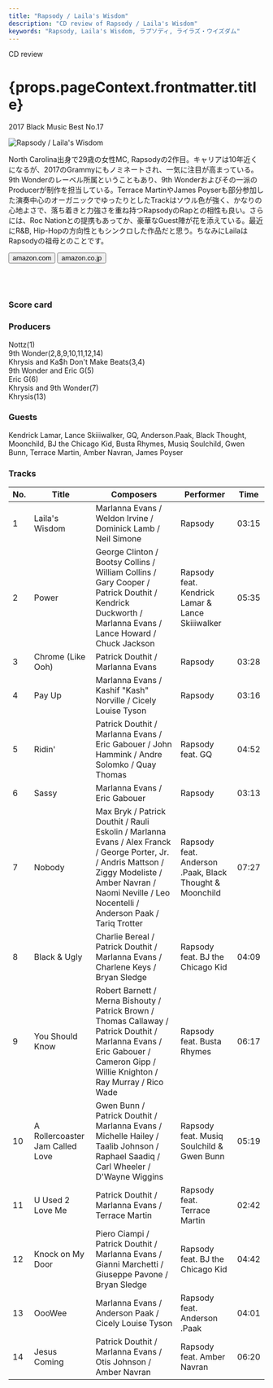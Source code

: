 ```yaml
---
title: "Rapsody / Laila's Wisdom"
description: "CD review of Rapsody / Laila's Wisdom"
keywords: "Rapsody, Laila's Wisdom, ラプソディ, ライラズ・ウイズダム"
---
```




<p className="largeP">CD review</p>
<h1 className="h1--no--margin">{props.pageContext.frontmatter.title}</h1>
<p className="largeP"><Link to="/best50/2017/">2017 Black Music Best No.17</Link></p>

<Row  className="image-card-group">
	<Column colMd={"3"} colLg={"4"} noGutterMdLeft="">
       <ImageCard>

![Rapsody / Laila's Wisdom](../../images/cd/rapsody1L.jpg) 

</ImageCard>
	</Column>
	<Column colMd={"4"} colLg={"8"} noGutterMdLeft="">
	<p>
	North Carolina出身で29歳の女性MC, Rapsodyの2作目。キャリアは10年近くになるが、2017のGrammyにもノミネートされ、一気に注目が高まっている。9th Wonderのレーベル所属ということもあり、9th Wonderおよびその一派のProducerが制作を担当している。Terrace MartinやJames Poyserも部分参加した演奏中心のオーガニックでゆったりとしたTrackはソウル色が強く、かなりの心地よさで、落ち着きと力強さを重ね持つRapsodyのRapとの相性も良い。さらには、Roc Nationとの提携もあってか、豪華なGuest陣が花を添えている。最近にR&B, Hip-Hopの方向性ともシンクロした作品だと思う。ちなみにLailaはRapsodyの祖母とのことです。
	</p>
	<div>
	    <Button href="https://amzn.to/2WDBDMz" kind="primary" size="small" renderIcon={ArrowUpRight24}>
        amazon.com
      </Button>
      <Button href="https://amzn.to/2WKjm0q" kind="secondary" size="small" renderIcon={ArrowUpRight24}>
        amazon.co.jp
      </Button>
	</div>
	<a href="https://geo.music.apple.com/jp/album/lailas-wisdom/1440939999?mt=1&app=music&ls=1&at=11lcug" style="display:inline-block;overflow:hidden;background:url(https://linkmaker.itunes.apple.com/ja-jp/lockup.svg?releaseDate=2017-09-22&kind=album&bubble=apple_music&style=mono-black) no-repeat;width:180px;height:45px;"></a>
	<a href="https://geo.music.apple.com/jp/album/lailas-wisdom/1440939999?app=itunes&at=11lcug" style="display:inline-block;overflow:hidden;background:url(https://linkmaker.itunes.apple.com/ja-jp/badge-lrg.svg?releaseDate=2017-09-22T00:00:00Z&kind=album&bubble=itunes_music) no-repeat;width:140px;height:45px;"></a>
	</Column>
</Row>
<Row >
	<Column colMd={"4"} colLg={"4"} noGutterMdLeft="">
<div>
    <h3>Score card</h3>
	<SliderJS1 value="4" />
    <SliderJS2 value="2" />
	<SliderJS3 value="1" />
    <SliderJS4 value="9" />
</div>
</Column>
<Column colMd={"8"} colLg={"8"} noGutterMdLeft="">
<div>
<h3>Producers</h3>
<p>
Nottz(1)
<br/>9th Wonder(2,8,9,10,11,12,14)
<br/>Khrysis and Ka$h Don't Make Beats(3,4)
<br/>9th Wonder and Eric G(5)
<br/>Eric G(6)
<br/>Khrysis and 9th Wonder(7)
<br/>Khrysis(13)
</p>
<h3>Guests</h3>
<p>
Kendrick Lamar, Lance Skiiiwalker, GQ, Anderson.Paak, Black Thought, Moonchild, BJ the Chicago Kid, Busta Rhymes, Musiq Soulchild, Gwen Bunn, Terrace Martin, Amber Navran, James Poyser
</p>
</div>
</Column>
</Row>

<h3>Tracks</h3>

| No. |	 Title                          |	 Composers                                                                                                                                                                                                      |	 Performer                                            |	 Time |
| --- |	------------------------------- | ----------------------------------------------------------------------------------------------------------------------------------------------------------------------------------------------------------------- | ------------------------------------------------------- | ----- |
| 1	  |	Laila's Wisdom                 	| Marlanna Evans / Weldon Irvine / Dominick Lamb / Neil Simone                                                                                                                                                     	| Rapsody                                                 |	03:15 |
| 2	  |	Power                          	| George Clinton / Bootsy Collins / William Collins / Gary Cooper / Patrick Douthit / Kendrick Duckworth / Marlanna Evans / Lance Howard / Chuck Jackson                                                           	| Rapsody feat. Kendrick Lamar & Lance Skiiiwalker        |	05:35 |
| 3	  |	Chrome (Like Ooh)              	| Patrick Douthit / Marlanna Evans                                                                                                                                                                                 	| Rapsody                                                 |	03:28 |
| 4	  |	Pay Up                         	| Marlanna Evans / Kashif "Kash" Norville / Cicely Louise Tyson                                                                                                                                                    	| Rapsody                                                 |	03:16 |
| 5	  |	Ridin'                         	| Patrick Douthit / Marlanna Evans / Eric Gabouer / John Hammink / Andre Solomko / Quay Thomas                                                                                                                     	| Rapsody feat. GQ                                        |	04:52 |
| 6	  |	Sassy                          	| Marlanna Evans / Eric Gabouer                                                                                                                                                                                    	| Rapsody                                                 |	03:13 |
| 7	  |	Nobody                         	| Max Bryk / Patrick Douthit / Rauli Eskolin / Marlanna Evans / Alex Franck / George Porter, Jr. / Andris Mattson / Ziggy Modeliste / Amber Navran / Naomi Neville / Leo Nocentelli / Anderson Paak / Tariq Trotter	| Rapsody feat. Anderson .Paak, Black Thought & Moonchild |	07:27 |
| 8	  |	Black & Ugly                   	| Charlie Bereal / Patrick Douthit / Marlanna Evans / Charlene Keys / Bryan Sledge                                                                                                                                 	| Rapsody feat. BJ the Chicago Kid                        |	04:09 |
| 9	  |	You Should Know                	| Robert Barnett / Merna Bishouty / Patrick Brown / Thomas Callaway / Patrick Douthit / Marlanna Evans / Eric Gabouer / Cameron Gipp / Willie Knighton / Ray Murray / Rico Wade                                    	| Rapsody feat. Busta Rhymes                              |	06:17 |
| 10  |	A Rollercoaster Jam Called Love	| Gwen Bunn / Patrick Douthit / Marlanna Evans / Michelle Hailey / Taalib Johnson / Raphael Saadiq / Carl Wheeler / D'Wayne Wiggins                                                                                	| Rapsody feat. Musiq Soulchild & Gwen Bunn               |	05:19 |
| 11  |	U Used 2 Love Me               	| Patrick Douthit / Marlanna Evans / Terrace Martin                                                                                                                                                                	| Rapsody feat. Terrace Martin                            |	02:42 |
| 12  |	Knock on My Door               	| Piero Ciampi / Patrick Douthit / Marlanna Evans / Gianni Marchetti / Giuseppe Pavone / Bryan Sledge                                                                                                              	| Rapsody feat. BJ the Chicago Kid                        |	04:42 |
| 13  |	OooWee                         	| Marlanna Evans / Anderson Paak / Cicely Louise Tyson                                                                                                                                                             	| Rapsody feat. Anderson .Paak                            |	04:01 |
| 14  |	Jesus Coming                   	| Patrick Douthit / Marlanna Evans / Otis Johnson / Amber Navran                                                                                                                                                   	| Rapsody feat. Amber Navran                              |	06:20 |
